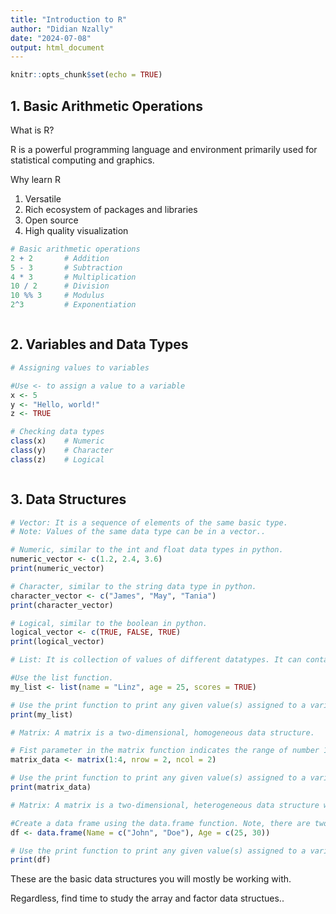 ---
title: "Introduction to R"
author: "Didian Nzally"
date: "2024-07-08"
output: html_document
---

```{r setup, include=FALSE}
knitr::opts_chunk$set(echo = TRUE)
```

## 1. Basic Arithmetic Operations

What is R?

R is a powerful programming language and environment primarily used for statistical computing and graphics. 


Why learn R

1. Versatile
2. Rich ecosystem of packages and libraries
3. Open source
4. High quality visualization

```{r}
# Basic arithmetic operations
2 + 2       # Addition
5 - 3       # Subtraction
4 * 3       # Multiplication
10 / 2      # Division
10 %% 3     # Modulus
2^3         # Exponentiation

```


```{r}


```


## 2. Variables and Data Types


```{r}
# Assigning values to variables

#Use <- to assign a value to a variable
x <- 5
y <- "Hello, world!"
z <- TRUE

# Checking data types
class(x)    # Numeric
class(y)    # Character
class(z)    # Logical

```



```{r}


```


## 3. Data Structures


```{r}

# Vector: It is a sequence of elements of the same basic type.
# Note: Values of the same data type can be in a vector..

# Numeric, similar to the int and float data types in python. 
numeric_vector <- c(1.2, 2.4, 3.6) 
print(numeric_vector)

# Character, similar to the string data type in python.
character_vector <- c("James", "May", "Tania") 
print(character_vector)

# Logical, similar to the boolean in python.
logical_vector <- c(TRUE, FALSE, TRUE) 
print(logical_vector)

```

```{r}

# List: It is collection of values of different datatypes. It can contain vectors, matrices, data frames, and other lists.

#Use the list function.
my_list <- list(name = "Linz", age = 25, scores = TRUE) 

# Use the print function to print any given value(s) assigned to a variable, similar to python.
print(my_list)


```

```{r}

# Matrix: A matrix is a two-dimensional, homogeneous data structure.

# Fist parameter in the matrix function indicates the range of number 1:4, nrow indicates the number of rows and ncol indicates the number of columns
matrix_data <- matrix(1:4, nrow = 2, ncol = 2) 

# Use the print function to print any given value(s) assigned to a variable, similar to python.
print(matrix_data) 

```

```{r}

# Matrix: A matrix is a two-dimensional, heterogeneous data structure where elements are store in each column.

#Create a data frame using the data.frame function. Note, there are two vectors in the data.frame function with different data types each representing a distinct column.
df <- data.frame(Name = c("John", "Doe"), Age = c(25, 30))

# Use the print function to print any given value(s) assigned to a variable, similar to python.
print(df)

```

These are the basic data structures you will mostly be working with. 

Regardless, find time to study the array and factor data structues..